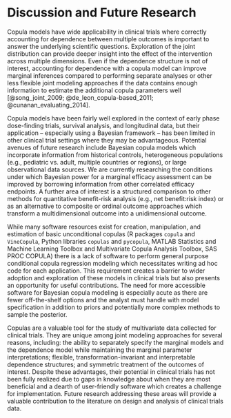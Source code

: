 
# Discussion and Future Research

Copula models have wide applicability in clinical trials where correctly accounting for dependence between multiple outcomes is important to answer the underlying scientific questions. Exploration of the joint distribution can provide deeper insight into the effect of the intervention across multiple dimensions. Even if the dependence structure is not of interest, accounting for dependence with a copula model can improve marginal inferences compared to performing separate analyses or other less flexible joint modeling approaches if the data contains enough information to estimate the additional copula parameters well [@song_joint_2009; @de_leon_copula-based_2011; @cunanan_evaluating_2014]. 

Copula models have been fairly well explored in the context of early phase dose-finding trials, survival analysis, and longitudinal data, but their application -- especially using a Bayesian framework -- has been limited in other clinical trial settings where they may be advantageous. Potential avenues of future research include Bayesian copula models which incorporate information from historical controls, heterogeneous populations (e.g., pediatric vs. adult, multiple countries or regions), or large observational data sources. We are currently researching the conditions under which Bayesian power for a marginal efficacy assessment can be improved by borrowing information from other correlated efficacy endpoints. A further area of interest is a structured comparison to other methods for quantitative benefit-risk analysis (e.g., net benefit:risk index) or as an alternative to composite or ordinal outcome approaches which transform a multidimensional outcome into a unidimensional outcome.

<!--
!!! foreshadow avenues for future research throughout by drawing comparisons, highlighting limitations of current methods, etc.

using a Bayesian framework to model, but their application has been limited for other clinical trial settings in which they may be advantageous. 

!! comparisons to other methods of benefit-risk, i.e. win-ratio or as alternative to composite outcome 

- check de Leon & Zhu ANOVA extensions for mixed discrete and continuous data cited in de Leon
- Cunanan & Koopmeiners Evaluating the performance of copula models in phase I-II clinical trials under model misspecification

outline potential avenues for future research 
-->

While many software resources exist for creation, manipulation, and estimation of basic unconditional copulas (R packages `copula` and `VineCopula`, Python libraries `copulas` <!-- https://pypi.org/project/copulas/--> and `pycopula`,<!-- https://maximejumelle.github.io/pycopula/build/html/--> MATLAB Statistics and Machine Learning Toolbox and Multivariate Copula Analysis Toolbox<!--(doi:10.1002/2016WR020242)-->, SAS PROC COPULA) there is a lack of software to perform general purpose conditional copula regression modeling which necessitates writing ad hoc code for each application. This requirement creates a barrier to wider adoption and exploration of these models in clinical trials but also presents an opportunity for useful contributions. The need for more accessible software for Bayesian copula modeling is especially acute as there are fewer off-the-shelf options and the analyst must handle with model specification in addition to priors and potentially more complex methods to sample the posterior. 

Copulas are a valuable tool for the study of multivariate data collected for clinical trials. They are unique among joint modeling approaches for several reasons, including: the ability to separately specify the marginal models and the dependence model while maintaining the marginal parameter interpretations; flexible, transformation-invariant and interpretable dependence structures; and symmetric treatment of the outcomes of interest. Despite these advantages, their potential in clinical trials has not been fully realized due to gaps in knowledge about when they are most beneficial and a dearth of user-friendly software which creates a challenge for implementation. Future research addressing these areas will provide a valuable contribution to the literature on design and analysis of clinical trials data.

<!--
lack of understanding about circumstances where they are bst and dearth of user-friendly code )

produce flexible multivariate models by separating the specification of the margins from the copula while maintaining standard marginal interpretations.  

While copulas are only one method of joint modeling, they are a valuable tool to produce flexible multivariate models by separating the specification of the margins from the copula while maintaining standard marginal interpretations.  

use autodifferentiation [ref Baydin]

[commensurate priors]

For example, adaptive trials, sharing information on historical controls or between populations (ped vs adult, different countries or regions) [commensurate priors]

... can include information from a range of sources including previous related studies, pre-clinical models, elicited clinical expertise, or observational data sources, although these extensions have not been well explored in the context of copula models.

Another area - computational 

sep marg from dep maintain interpretation
flexible dependence structures 
fully parametric
treat data symmetrically

-->

<!-- for platform designs/adaptive are changes based on efficacy and safety?? -->

<!-- bootstrap copulas -->
